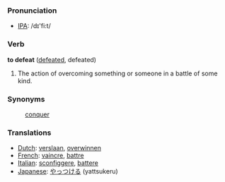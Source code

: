 === Pronunciation ===

*[[w:IPA|IPA]]: /d&#618;'fi:t/

=== Verb ===

'''to defeat''' ([[defeated]], defeated)

# The action of overcoming something or someone in a battle of some kind.

=== Synonyms ===
:[[conquer]]

=== Translations ===
*[[Dutch]]: [[verslaan]], [[overwinnen]]
*[[French]]: [[vaincre]], [[battre]]
*[[Italian]]: [[sconfiggere]], [[battere]]
*[[Japanese]]: [[やっつける]] (yattsukeru)